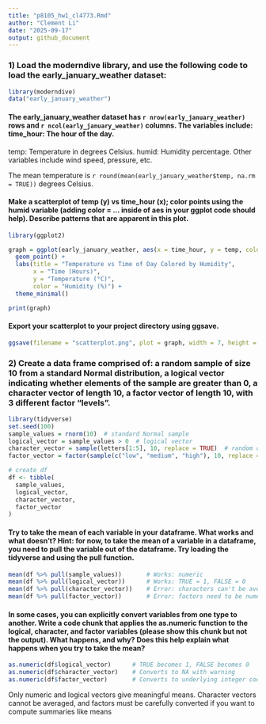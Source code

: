 ```yaml
---
title: "p8105_hw1_cl4773.Rmd"
author: "Clement Li"
date: "2025-09-17"
output: github_document
---
```

### 1) Load the moderndive library, and use the following code to load the early_january_weather dataset:
```r
library(moderndive)
data("early_january_weather")
```

#### The early_january_weather dataset has `r nrow(early_january_weather)` rows and `r ncol(early_january_weather)` columns. The variables include: time_hour: The hour of the day.
temp: Temperature in degrees Celsius. humid: Humidity percentage. Other variables include wind speed, pressure, etc. 

The mean temperature is `r round(mean(early_january_weather$temp, na.rm = TRUE))` degrees Celsius.

#### Make a scatterplot of temp (y) vs time_hour (x); color points using the humid variable (adding color = ... inside of aes in your ggplot code should help). Describe patterns that are apparent in this plot.

```r
library(ggplot2)

graph = ggplot(early_january_weather, aes(x = time_hour, y = temp, color = humid)) +
  geom_point() +
  labs(title = "Temperature vs Time of Day Colored by Humidity",
       x = "Time (Hours)",
       y = "Temperature (°C)",
       color = "Humidity (%)") +
  theme_minimal()

print(graph)
```

#### Export your scatterplot to your project directory using ggsave.
```r
ggsave(filename = "scatterplot.png", plot = graph, width = 7, height = 5)

```


### 2) Create a data frame comprised of: a random sample of size 10 from a standard Normal distribution, a logical vector indicating whether elements of the sample are greater than 0, a character vector of length 10, a factor vector of length 10, with 3 different factor “levels”.
```r
library(tidyverse)
set.seed(100) 
sample_values = rnorm(10)  # standard Normal sample
logical_vector = sample_values > 0  # logical vector
character_vector = sample(letters[1:5], 10, replace = TRUE)  # random characters
factor_vector = factor(sample(c("low", "medium", "high"), 10, replace = TRUE))  # factor with 3 levels

# create df
df <- tibble(
  sample_values,
  logical_vector,
  character_vector,
  factor_vector
)
```

#### Try to take the mean of each variable in your dataframe. What works and what doesn’t? Hint: for now, to take the mean of a variable in a dataframe, you need to pull the variable out of the dataframe. Try loading the tidyverse and using the pull function.
```r
mean(df %>% pull(sample_values))       # Works: numeric
mean(df %>% pull(logical_vector))      # Works: TRUE = 1, FALSE = 0
mean(df %>% pull(character_vector))    # Error: characters can't be averaged
mean(df %>% pull(factor_vector))       # Error: factors need to be numeric
```

#### In some cases, you can explicitly convert variables from one type to another. Write a code chunk that applies the as.numeric function to the logical, character, and factor variables (please show this chunk but not the output). What happens, and why? Does this help explain what happens when you try to take the mean?
```r
as.numeric(df$logical_vector)      # TRUE becomes 1, FALSE becomes 0
as.numeric(df$character_vector)    # Converts to NA with warning 
as.numeric(df$factor_vector)       # Converts to underlying integer codes of factor levels
```

Only numeric and logical vectors give meaningful means. Character vectors cannot be averaged, and factors must be carefully converted if you want to compute summaries like means




















